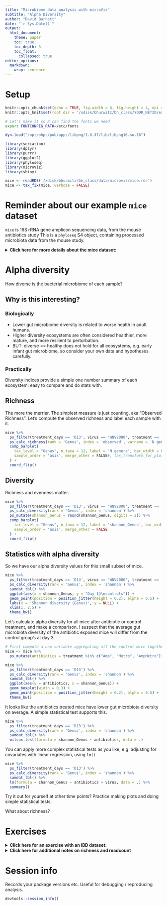 ```yaml
---
title: "Microbiome data analysis with microViz"
subtitle: "Alpha Diversity"
author: "David Barnett"
date: "`r Sys.Date()`"
output: 
  html_document:
    theme: paper
    toc: true
    toc_depth: 3
    toc_float: 
      collapsed: true
editor_options: 
  markdown: 
    wrap: sentence
---
```


# Setup

```r
knitr::opts_chunk$set(echo = TRUE, fig.width = 6, fig.height = 4, dpi = 120)
knitr::opts_knit$set(root.dir = '/xdisk/bhurwitz/bh_class/YOUR_NETID/exercises/14_alpha_diversity') # change your NETID
```

```bash
# Let's make it so R can find the fonts we need
export FONTCONFIG_PATH=/etc/fonts
```

```r
dyn.load("/opt/ohpc/pub/apps/libpng/1.6.37/lib/libpng16.so.16")
```

```r
library(seriation)
library(dplyr)
library(purrr)
library(ggplot2)
library(phyloseq)
library(microViz)
library(shiny)
```

```r
mice <- readRDS('/xdisk/bhurwitz/bh_class/data/microviz/mice.rds')
mice <- tax_fix(mice, verbose = FALSE)
```

# Reminder about our example `mice` dataset

`mice` is 16S rRNA gene amplicon sequencing data, from the mouse antibiotics study This is a `phyloseq` S4 object, containing processed microbiota data from the mouse study.

<details>

<summary>**Click here for more details about the mice dataset:**</summary>

**The mice data**

The data originate from a study on the effects of oral antibiotic administration on flavivirus infection (<https://www.ncbi.nlm.nih.gov/pubmed/29590614>).
Sequence data was generated from extracted nucleic acid from stool samples collected from individually caged mice and amplified using primers specific for the V4 region using primers 515F/806R.

The study followed flavivirus infection after the following treatments:

1)  Koolaid: Antibiotics are provided to the mice via their drinking water. As many of the antibiotics taste bad, koolaid is added as a sweetener. Therefore, the appropriate control is water spiked and labelled *koolaid*.
2)  Ampicillin (Amp): <https://en.wikipedia.org/wiki/Ampicillin>
3)  Metronidazole (Met): <https://en.wikipedia.org/wiki/Metronidazole>
4)  Ampicillin + Metronidazole (Amp+Metro)

Treatments were supplied ad libitum for 2 weeks prior to viral infection and maintained for 2 weeks post-infection.
Primary outcome was mouse survival.
Each treatment group had two subgroups of mice that were either a) left uninfected as controls or b) infected with West Nile Virus via a subcutaneous foot pad injection.

</details>

# Alpha diversity

How diverse is the bacterial microbiome of each sample?

## Why is this interesting?

### Biologically

-   Lower gut microbiome diversity is related to worse health in adult humans.
-   Higher diversity ecosystems are often considered healthier, more mature, and more resilient to perturbation.
-   BUT: diverse == healthy does not hold for all ecosystems, e.g. early infant gut microbiome, so consider your own data and hypotheses carefully.

### Practically

Diversity indices provide a simple one number summary of each ecosystem: easy to compare and do stats with.

## Richness

The more the merrier.
The simplest measure is just counting, aka "Observed Richness".
Let's compute the observed richness and label each sample with it.

```r
mice %>% 
  ps_filter(treatment_days == 'D13', virus == 'WNV2000', treatment == 'Vehicle') %>% 
  ps_calc_richness(rank = 'Genus', index = 'observed', varname = 'N genera') %>%
  comp_barplot(
    tax_level = "Genus", n_taxa = 12, label = 'N genera', bar_width = 0.7,
    sample_order = 'asis', merge_other = FALSE#, tax_transform_for_plot = 'identity'
  ) +
  coord_flip()
```

## Diversity

Richness and evenness matter.

```r
mice %>% 
  ps_filter(treatment_days == 'D13', virus == 'WNV2000', treatment == 'Vehicle') %>% 
  ps_calc_diversity(rank = 'Genus', index = 'shannon') %>%
  ps_mutate(shannon_Genus = round(shannon_Genus, digits = 2)) %>% 
  comp_barplot(
    tax_level = "Genus", n_taxa = 12, label = 'shannon_Genus', bar_width = 0.7,
    sample_order = 'asis', merge_other = FALSE
  ) +
  coord_flip()
```

## Statistics with alpha diversity

So we have our alpha diversity values for this small subset of mice.

```r
mice %>% 
  ps_filter(treatment_days == 'D13', virus == 'WNV2000', treatment == 'Vehicle') %>% 
  ps_calc_diversity(rank = 'Genus', index = 'shannon') %>%
  samdat_tbl() %>% 
  ggplot(aes(x = shannon_Genus, y = "Day 13\ncontrols")) + 
  geom_point(position = position_jitter(height = 0.2), alpha = 0.5) +
  labs(x = 'Shannon diversity (Genus)', y = NULL) +
  xlim(1, 2.5) +
  theme_bw() 
```

Let's calculate alpha diversity for all mice after antibiotic or control treatment, and make a comparison.
I suspect that the average gut microbiota diversity of the antibiotic exposed mice will differ from the control group's at day 3.

```r
# First compute a new variable aggregating all the control mice together
mice <- mice %>% 
  ps_mutate(antibiotics = treatment %in% c("Amp", "Metro", "AmpMetro"))
```

```r
mice %>% 
  ps_filter(treatment_days == 'D13') %>% 
  ps_calc_diversity(rank = 'Genus', index = 'shannon') %>%
  samdat_tbl() %>% 
  ggplot(aes(y = antibiotics, x = shannon_Genus)) +
  geom_boxplot(width = 0.3) + 
  geom_point(position = position_jitter(height = 0.2), alpha = 0.5) +
  theme_bw()
```

It looks like the antibiotics treated mice have lower gut microbiota diversity on average.
A simple statistical test supports this.

```r
mice %>% 
  ps_filter(treatment_days == 'D13') %>% 
  ps_calc_diversity(rank = 'Genus', index = 'shannon') %>%
  samdat_tbl() %>% 
  wilcox.test(formula = shannon_Genus ~ antibiotics, data = .)
```

You can apply more complex statistical tests as you like, e.g. adjusting for covariates with linear regression, using `lm()`

```r
mice %>% 
  ps_filter(treatment_days == 'D13') %>% 
  ps_calc_diversity(rank = 'Genus', index = 'shannon') %>%
  samdat_tbl() %>% 
  lm(formula = shannon_Genus ~ antibiotics + virus, data = .) %>% 
  summary()
```

Try it out for yourself at other time points?
Practice making plots and doing simple statistical tests.

What about richness?

# Exercises

<details>

<summary>**Click here for an exercise with an IBD dataset:**</summary>

**Inflammatory Bowel Disease study**

```r
ibd <- readRDS('/xdisk/bhurwitz/bh_class/data/microviz/ibd.rds') # not sure if we need to run this?
```

```r
ibd <- corncob::ibd_phylo %>% 
  tax_mutate(Species = NULL) %>% # ibd_phylo Species column was blank -> deleted
  ps_mutate(disease = ibd == 'ibd', ibd = NULL) # adds disease state indicator variable
```

`ibd` is another phyloseq object containing 16S rRNA gene amplicon sequencing data, from a 2012 study of Inflammatory Bowel Disease in children and young adults.

It is an "old" data: where they used 454 Pyrosequencing, and clustered the raw sequences into "OTUs".

Have a look at the data, like we did before for the `mice` dataset.

```r
ibd
```

```r
#
```

You can perform alpha diversity analysis: Try comparing the alpha diversity of the IBD patients against the healthy controls.

```r
#
```

</details>

<details>

<summary>**Click here for additional notes on richness and readcount**</summary>

**Additional notes on richness and readcount**

Simple approaches like Observed Richness are sensitive to what ecologists call "sampling effort".
For macroecologists, this is actually how much time/effort you spent trying to count all the organisms present in an ecosystem.
In our case, the amount of total reads obtained represents the sampling effort: more reads, more effort.
Indeed we can see that the samples with a much lower readcount have lower observed richness.

(Furthermore, as this richness estimate is based on a sample, and not the actual ecosystem, the richness estimate actually has quantifiable uncertainty too.)

```r
mice %>% 
  ps_filter(treatment_days == 'D13', virus == 'WNV2000', treatment == 'Amp') %>%
  ps_calc_richness(rank = 'Genus', index = 'observed', varname = 'N genera') %>%
  comp_barplot(
    tax_level = "Genus", n_taxa = 12, label = 'N genera', bar_width = 0.7,
    sample_order = 'asis', merge_other = FALSE, tax_transform_for_plot = 'identity'
  )
```

```r
mice %>% 
  ps_calc_richness(rank = 'Genus', index = 'observed', varname = 'genera') %>%
  ps_mutate(readcount = sample_sums(mice)) %>% 
  samdat_tbl() %>% 
  ggplot(aes(readcount, genera)) + 
  geom_point(alpha = 0.4, size = 2.5) +
  theme_bw(14)
```

**What to do:**

1)  **Simple solution**: Ignore the problem. Whilst you can't interpret the richness of any individual sample as being correct, it is still usually valid to compare richness across groups of samples, as the readcount variation is only random noise, and should be uncorrelated with your grouping variable (but do check this).
2)  **Harder solution**: Explore more rigorous methods like `breakaway` by Amy Willis and team. <https://www.frontiersin.org/articles/10.3389/fmicb.2019.02407/full>

</details>

# Session info

Records your package versions etc.
Useful for debugging / reproducing analysis.

```r
devtools::session_info()
```
